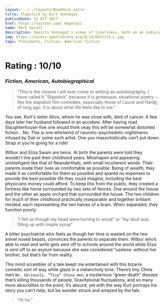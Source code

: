 ```yaml
---
layout: ../../layouts/BookPost.astro
title: Slapstick by Kurt Vonnegut
publishDate: 12 OCT 2017
href: https://twitter.com/_Hopelezz
name: Mark Spratt
description: Depicts Vonnegut's views of loneliness, both on an individual and social scale.
img: https://covers.openlibrary.org/b/id/6632174-L.jpg
tags: Presidents, Fiction, American fiction
---
```


<Author />

# Rating : 10/10
### _Fiction, American, Autobiographical_

>"This is the closest I will ever come to writing an autobiography. I have called it "Slapstick" because it is grotesque, situational poetry -- like the slapstick film comedies, especially those of Laurel and Hardy, of long ago. It is about what life feels like to me."

You see, Kurt's sister Alice, whom he was close with, died of cancer. A few days later her husband followed in an accident. 
After having read Slaughterhouse-five one would think okay this will be somewhat distorted fiction… No. This is one whirlwind of neurotic-psychedelic-nightmares infused by Dali or some such artist. One you masochistically can’t put down. Strap in you’re going for a ride!

Wilbur and Eliza Swain are twins. At birth the parents were told they wouldn’t live past their childhood years. Misshapen and appearing unintelligent like that of Neanderthals, with small incoherent words. Their parents made their lives as comfortable as possible. Being of wealth, they made it as comfortable for them as possible and spared no expenses to provide the best possible life they could imagine, including the best physicians money could afford. To keep this from the public, they created a fortress like home surrounded by two sets of fences. One around the house and the other an apple orchard that surrounded the house. The two children for much of their childhood practically inseparable and together brilliant minded; each representing the two halves of a brain. When separated, they function poorly: 

>“I felt as though my head were turning to wood” or “my skull was filling up with maple syrup”

A bitter psychiatrist who feels as though her time is wasted on the two snivel nosed beasts, convinces the parents to separate them. Wilbur who’s able to read and write gets sent off to schools around the world while Eliza is sent off to an asylum because she was considered “useless: without her brother, but that’s far from reality. 

This mind scrambler of a tale keept me entertained with this bizarre comedic sort of way while glaze in a melancholy tone. There’s tiny China men `No. Seriously. “Tiny” China men`, a mysterious “green death” disease that’s killing thousands of people, Gravitational fluctuations, and so many more absurdities to the point, it’s absurd, yet with the way Kurt portrays his story you can’t help, but be wonder struck and amazed by the tale.

>“Hi ho.”